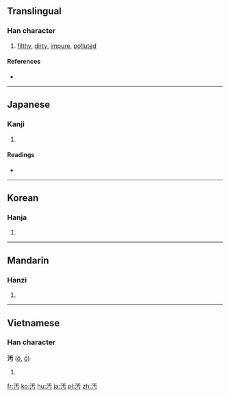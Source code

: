 {{also|污|汙}}
==Translingual==

===Han character===
{{Han char|rn=85|rad=水|as=03|sn=6|four=|canj=水一十尸 (EMJS)}}

# [[filthy]], [[dirty]], [[impure]], [[polluted]]

====References====
* {{Han ref|kx=0605.150|dkj=17133|dj=0999.060|hdz=31551.020|uh=6C5A|ud=27738}}

----

==Japanese==

===Kanji===
{{ja-kanji|grade=c|rs=水03}}

# {{defn|lang=ja|sort=水03}}

====Readings====
* {{ja-readings|on=[[お]] (o)|kun=[[けがす]] (kegasu), [[けがれる]] (kegareru), [[よごす]] (yogosu), [[きたない]] (kitanai)}}

----

==Korean==

===Hanja===
{{ko-hanja|hangeul=오|eumhun=|rv=o|mr=o|y=o}}

# {{defn|lang=ko|sort=水03}}

----

==Mandarin==

===Hanzi===
{{cmn-hanzi|pin=[[wā]] ([[wa1]]), [[wū]] ([[wu1]]), [[wù]] ([[wu4]]), [[yū]] ([[yu1]])|wg=wa<sup>1</sup>, wu<sup>1</sup>, wu<sup>4</sup>, yü<sup>1</sup>}}

# {{defn|lang=cmn|sort=水03}}

----

==Vietnamese==

===Han character===
'''汚''' ([[ô]], [[ố]])

# {{defn|lang=vi}}

[[fr:汚]]
[[ko:汚]]
[[hu:汚]]
[[ja:汚]]
[[pl:汚]]
[[zh:汚]]